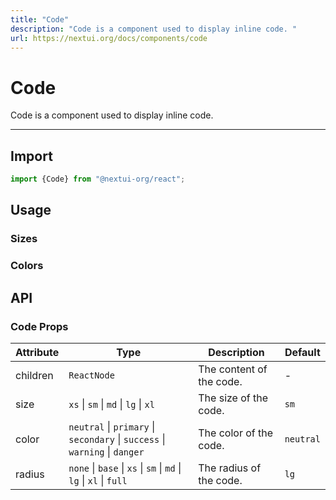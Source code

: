 ```yaml
---
title: "Code"
description: "Code is a component used to display inline code. "
url: https://nextui.org/docs/components/code
---
```


# Code

Code is a component used to display inline code.

<ComponentLinks component="code" />

---

## Import

```jsx
import {Code} from "@nextui-org/react";
```

## Usage

<CodeDemo title="Usage" files={codeContent.usage} />

### Sizes

<CodeDemo title="Sizes" files={codeContent.sizes} />

### Colors

<CodeDemo title="Colors" files={codeContent.colors} />

## API

### Code Props

| Attribute | Type                                                                        | Description              | Default   |
| --------- | --------------------------------------------------------------------------- | ------------------------ | --------- |
| children  | `ReactNode`                                                                 | The content of the code. | -         |
| size      | `xs` \| `sm` \| `md` \| `lg` \| `xl`                                        | The size of the code.    | `sm`      |
| color     | `neutral` \| `primary` \| `secondary` \| `success` \| `warning` \| `danger` | The color of the code.   | `neutral` |
| radius    | `none` \| `base` \| `xs` \| `sm` \| `md` \| `lg` \| `xl` \| `full`          | The radius of the code.  | `lg`      |
